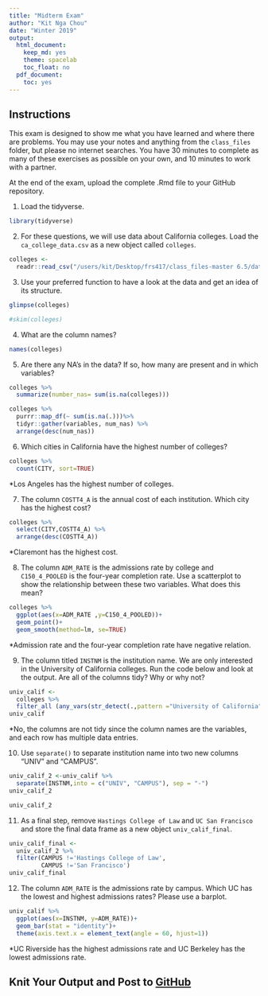 ```yaml
---
title: "Midterm Exam"
author: "Kit Nga Chou"
date: "Winter 2019"
output:
  html_document:
    keep_md: yes
    theme: spacelab
    toc_float: no
  pdf_document:
    toc: yes
---
```


## Instructions
This exam is designed to show me what you have learned and where there are problems. You may use your notes and anything from the `class_files` folder, but please no internet searches. You have 30 minutes to complete as many of these exercises as possible on your own, and 10 minutes to work with a partner.  

At the end of the exam, upload the complete .Rmd file to your GitHub repository.  

1. Load the tidyverse.
```r
library(tidyverse)
```


2. For these questions, we will use data about California colleges. Load the `ca_college_data.csv` as a new object called `colleges`.
```r
colleges <-
  readr::read_csv("/users/kit/Desktop/frs417/class_files-master 6.5/data/ca_college_data.csv")
```


3. Use your preferred function to have a look at the data and get an idea of its structure.
```r
glimpse(colleges)
```
```r
#skim(colleges)
```


4. What are the column names?
```r
names(colleges)
```



5. Are there any NA's in the data? If so, how many are present and in which variables?
```r
colleges %>% 
  summarize(number_nas= sum(is.na(colleges)))
```
```r
colleges %>% 
  purrr::map_df(~ sum(is.na(.)))%>% 
  tidyr::gather(variables, num_nas) %>% 
  arrange(desc(num_nas))
```



6. Which cities in California have the highest number of colleges?
```r
colleges %>% 
  count(CITY, sort=TRUE)
```
*Los Angeles has the highest number of colleges.


7. The column `COSTT4_A` is the annual cost of each institution. Which city has the highest cost?
```r
colleges %>% 
  select(CITY,COSTT4_A) %>% 
  arrange(desc(COSTT4_A))
```
*Claremont has the highest cost.


8. The column `ADM_RATE` is the admissions rate by college and `C150_4_POOLED` is the four-year completion rate. Use a scatterplot to show the relationship between these two variables. What does this mean?
```r
colleges %>% 
  ggplot(aes(x=ADM_RATE ,y=C150_4_POOLED))+
  geom_point()+
  geom_smooth(method=lm, se=TRUE)
```
*Admission rate and the four-year completion rate have negative relation.


9. The column titled `INSTNM` is the institution name. We are only interested in the University of California colleges. Run the code below and look at the output. Are all of the columns tidy? Why or why not?
```r
univ_calif <-
  colleges %>% 
  filter_all (any_vars(str_detect(.,pattern ="University of California")))
univ_calif
```
*No, the columns are not tidy since the column names are the variables, and each row has multiple data entries.


10. Use `separate()` to separate institution name into two new columns "UNIV" and "CAMPUS".
```r
univ_calif_2 <-univ_calif %>%
  separate(INSTNM,into = c("UNIV", "CAMPUS"), sep = "-")
univ_calif_2
```
```r
univ_calif_2
```



11. As a final step, remove `Hastings College of Law` and `UC San Francisco` and store the final data frame as a new object `univ_calif_final`.

```r
univ_calif_final <- 
  univ_calif_2 %>% 
  filter(CAMPUS !='Hastings College of Law',
         CAMPUS !='San Francisco')
univ_calif_final
```


12. The column `ADM_RATE` is the admissions rate by campus. Which UC has the lowest and highest admissions rates? Please use a barplot.
```r
univ_calif %>%
  ggplot(aes(x=INSTNM, y=ADM_RATE))+
  geom_bar(stat = "identity")+
  theme(axis.text.x = element_text(angle = 60, hjust=1))
```
*UC Riverside has the highest admissions rate and UC Berkeley has the lowest admissions rate.

## Knit Your Output and Post to [GitHub](https://github.com/FRS417-DataScienceBiologists)